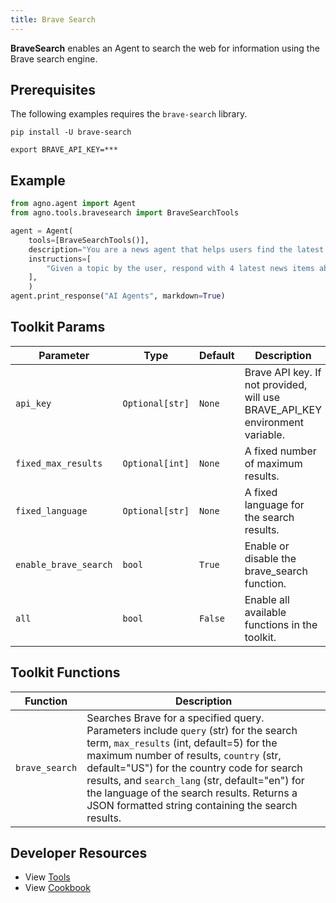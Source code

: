 ```yaml
---
title: Brave Search
---
```


**BraveSearch** enables an Agent to search the web for information using the Brave search engine.

## Prerequisites

The following examples requires the `brave-search` library.

```shell
pip install -U brave-search
```
```shell
export BRAVE_API_KEY=***
```

## Example


```python cookbook/tools/bravesearch_tools.py
from agno.agent import Agent
from agno.tools.bravesearch import BraveSearchTools

agent = Agent(
    tools=[BraveSearchTools()],
    description="You are a news agent that helps users find the latest news.",
    instructions=[
        "Given a topic by the user, respond with 4 latest news items about that topic."
    ],
    )
agent.print_response("AI Agents", markdown=True)

```

## Toolkit Params

| Parameter              | Type           | Default | Description                                                                        |
| ---------------------- | -------------- | ------- | ---------------------------------------------------------------------------------- |
| `api_key`              | `Optional[str]` | `None`  | Brave API key. If not provided, will use BRAVE_API_KEY environment variable.      |
| `fixed_max_results`    | `Optional[int]` | `None`  | A fixed number of maximum results.                                                |
| `fixed_language`       | `Optional[str]` | `None`  | A fixed language for the search results.                                          |
| `enable_brave_search`  | `bool`          | `True`  | Enable or disable the brave_search function.                                      |
| `all`                  | `bool`          | `False` | Enable all available functions in the toolkit.                                    |


## Toolkit Functions

| Function        | Description                                                                                                                                                                                                                                                                            |
| --------------- | -------------------------------------------------------------------------------------------------------------------------------------------------------------------------------------------------------------------------------------------------------------------------------------- |
| `brave_search` | Searches Brave for a specified query. Parameters include `query` (str) for the search term, `max_results` (int, default=5) for the maximum number of results, `country` (str, default="US") for the country code for search results, and `search_lang` (str, default="en") for the language of the search results. Returns a JSON formatted string containing the search results. |

## Developer Resources

- View [Tools](https://github.com/agno-agi/agno/blob/main/libs/agno/agno/tools/bravesearch.py)
- View [Cookbook](https://github.com/agno-agi/agno/tree/v2.0/cookbook/tools/bravesearch_tools.py)
